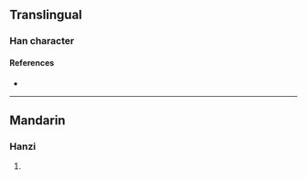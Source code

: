 {{character info/new}}
==Translingual==

===Han character===
{{Han char|rn=104|rad=疒|as=03|sn=8|four=|canj=KMMS,XKMMS|ids=⿸疒亏}}

====References====
* {{Han ref|kx=0769.220|dkj=22031|hdz=42660.040|uh=759E|ud=30110}}

----

==Mandarin==

===Hanzi===
{{cmn-hanzi|pin=[[xū]] ([[xu1]])|wg=hsü<sup>1</sup>}}

# {{rfdef|cmn|sort=疒03}}